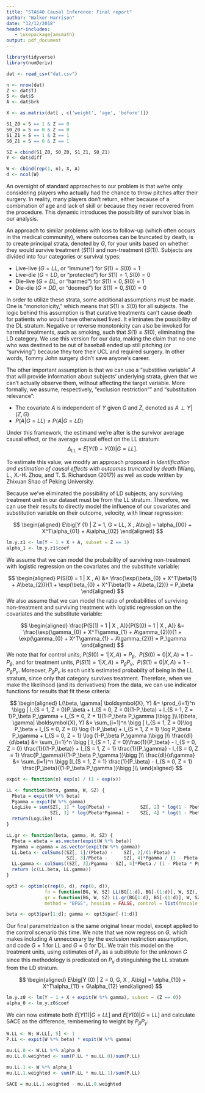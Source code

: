 ```yaml
---
title: "STA640 Causal Inference: Final report"
author: "Walker Harrison"
date: "12/12/2018"
header-includes:
   - \usepackage{amsmath}
output: pdf_document
---
```

```r
library(tidyverse)
library(numDeriv)

dat <- read_csv("dat.csv")

n <- nrow(dat)
Z <- dat$TJ
S <- dat$S
A <- dat$brk

X <- as.matrix(dat[ , c('weight', 'age', 'before')])

S1_Z0 = S == 1 & Z == 0
S0_Z0 = S == 0 & Z == 0
S1_Z1 = S == 1 & Z == 1
S0_Z1 = S == 0 & Z == 1

SZ = cbind(S1_Z0, S0_Z0, S1_Z1, S0_Z1)
Y <- dat$diff

W <- cbind(rep(1, n), X, A)
d <- ncol(W)
```
An oversight of standard approaches to our problem is that we're only considering players who actually had the chance to throw pitches after their surgery. In reality, many players don't return, either because of a combination of age and lack of skill or because they never recovered from the procedure. This dynamic introduces the possibility of survivor bias in our analysis.

An approach to similar problems with loss to follow-up (which often occurs in the medical community), where outcomes can be truncated by death, is to create principal strata, denoted by $G$, for your units based on whether they would survive treatment ($S(1)$) and non-treatment ($S(1)$). Subjects are divided into four categories or survival types:

+ Live-live ($G = LL$, or "immune") for $S(1) = S(0) = 1$
+ Live-die ($G = LD$, or "protected") for $S(1) = 1, S(0) = 0$
+ Die-live ($G = DL$, or "harmed") for $S(1) = 0, S(0) = 1$
+ Die-die ($G = DD$, or "doomed") for $S(1) = 0, S(0) = 0$

In order to utilize these strata, some additional assumptions must be made. One is "monotonicity," which means that $S(1)\geq S(0)$ for all subjects. The logic behind this assumption is that curative treatments can't cause death for patients who would have otherwised lived. It eliminates the possibility of the DL stratum. Negative or reverse monotonicity can also be invoked for harmful treatments, such as smoking, such that $S(1)\leq S(0)$, eliminating the LD category. We use this version for our data, making the claim that no one who was destined to be out of baseball ended up still pitching (or "surviving") because they tore their UCL and required surgery. In other words, Tommy John surgery didn't save anyone's career.

The other important assumption is that we can use a "substitive variable" $A$ that will provide information about subjects' underlying strata, given that we can't actually observe them, without affecting the target variable. More formally, we assume, respectively, "exclusion restriction"" and "substitution relevance":

+ The covariate $A$ is independent of $Y$ given $G$ and $Z$, denoted as $A \perp Y|(Z, G)$
+ $P(A|G = LL)\neq P(A|G = LD)$

Under this framework, the estimand we're after is the survivor average causal effect, or the average causal effect on the LL stratum: 
$$\Delta_{LL} = E\big [Y(1) - Y(0) | G = LL\big].$$

To estimate this value, we modify an approach proposed in *Identification and estimation of causal effects with outcomes truncated by death* (Wang, L., X.-H. Zhou, and T. S. Richardson (2017)) as well as code written by Zhixuan Shao of Peking University.

Because we've eliminated the possibility of LD subjects, any surviving treatment unit in our dataset must be from the LL stratum. Therefore, we can use their results to directly model the influence of our covariates and substitution variable on their outcome, velocity, with linear regression: 

$$
\begin{aligned}
E\big[Y (1) | Z = 1, G = LL, X , A\big] = \alpha_{00} + X^T\alpha_{01} + A\alpha_{02}
\end{aligned}
$$


```r
lm.y.z1 <- lm(Y ~ 1 + X + A, subset = Z == 1)
alpha_1 <- lm.y.z1$coef
```

We assume that we can model the probability of surviving non-treatment with logistic regression on the covariates and the substitute variable:

$$
\begin{aligned}
P(S(0) = 1 | X , A) &= \frac{\exp(\beta_{0} + X^T\beta{1} + A\beta_{2})}{1 + \exp(\beta_{0} + X^T\beta{1} + A\beta_{2})} = P_\beta
\end{aligned}
$$
We also assume that we can model the ratio of probabilities of surviving non-treatment and surviving treatment with logistic regression on the covariates and the substitute variable:

$$
\begin{aligned}
\frac{P(S(1) = 1 | X , A)}{P(S(0) = 1 | X , A)} &= \frac{\exp(\gamma_{0} + X^T\gamma_{1} + A\gamma_{2})}{1 + \exp(\gamma_{0} + X^T\gamma_{1} + A\gamma_{2})} = P_\gamma
\end{aligned}
$$
We note that for control units, $P(S(0) = 1 | X , A) = P_\beta, \ \ P(S(0) = 0 | X , A) = 1 - P_\beta$, and for treatment units, $P(S(1) = 1 | X , A) = P_\beta P_\gamma, \ \ P(S(1) = 0 | X , A) = 1 - P_\beta P_\gamma$. Moreover, $P_\beta P_\gamma$ is each unit's estimated probabilty of being in the LL stratum, since only that category survives treatment. Therefore, when we make the likelihood (and its derivatives) from the data, we can use indicator functions for results that fit these criteria:

$$
\begin{aligned}
L(\beta, \gamma| \boldsymbol{X}, Y) &= \prod_{i=1}^n \bigg [ I_{S = 1, Z = 0}P_\beta + 
I_{S = 0, Z = 0}(1-P_\beta) + I_{S = 1, Z = 1}P_\beta P_\gamma + I_{S = 0, Z = 1}(1-P_\beta P_\gamma )\bigg ]\\
l(\beta, \gamma| \boldsymbol{X}, Y) &= \sum_{i=1}^n \bigg [ I_{S = 1, Z = 0}\log P_\beta + 
I_{S = 0, Z = 0} \log (1-P_\beta) + I_{S = 1, Z = 1} \log P_\beta P_\gamma + I_{S = 0, Z = 1} \log (1-P_\beta P_\gamma )\bigg ]\\
\frac{dl}{d\beta} &= \sum_{i=1}^n \bigg [ I_{S = 1, Z = 0}\frac{1}{P_\beta} - 
I_{S = 0, Z = 0} \frac{1}{(1-P_\beta)} + I_{S = 1, Z = 1} \frac{1}{P_\gamma} - I_{S = 0, Z = 1} \frac{P_\gamma}{(1-P_\beta P_\gamma )}\bigg ]\\
\frac{dl}{d\gamma} &= \sum_{i=1}^n \bigg [I_{S = 1, Z = 1} \frac{1}{P_\beta} - I_{S = 0, Z = 1} \frac{P_\beta}{(1-P_\beta P_\gamma )}\bigg ]\\
\end{aligned}
$$
```r
expit <- function(x) exp(x) / (1 + exp(x))

LL <- function(beta, gamma, W, SZ) {
  Pbeta = expit(W %*% beta)
  Pgamma = expit(W %*% gamma)
  LogLike = sum(SZ[, 1] * log(Pbeta) +           SZ[, 2] * log(1 - Pbeta) + 
                SZ[, 3] * log(Pbeta*Pgamma) +    SZ[, 4] * log(1 - Pbeta * Pgamma))
  return(LogLike)
}

LL.gr <- function(beta, gamma, W, SZ) {
  Pbeta = ebeta = as.vector(expit(W %*% beta))
  Pgamma = egamma = as.vector(expit(W %*% gamma))
  LL.beta <- colSums((SZ[, 1]/(Pbeta) -    SZ[, 2]/(1-Pbeta) +
                      SZ[, 3]/Pbeta -      SZ[, 4]*Pgamma / (1 - Pbeta * Pgamma)) * W)
  LL.gamma <- colSums((SZ[, 3]/Pgamma - SZ[, 4]*Pbeta / (1 - Pbeta * Pgamma)) * W)
  return (c(LL.beta, LL.gamma))
}

opt3 <- optim(c(rep(0, d), rep(0, d)),
              fn = function(BG, W, SZ) LL(BG[1:d], BG[-(1:d)], W, SZ), W = W, SZ = SZ,
              gr = function(BG, W, SZ) LL.gr(BG[1:d], BG[-(1:d)], W, SZ),
              method = "BFGS", hessian = FALSE, control = list(fnscale = -1, maxit = 1000))

beta <- opt3$par[1:d]; gamma <- opt3$par[-(1:d)]
```

Our final parametrization is the same original linear model, except applied to the control scenario this time. We note that we now regress on $G$, which makes including $A$ unneccesary by the exclusion restriction assumption, and code $G = 1$ for LL and $G=0$ for DL. We train this model on the treatment units, using estimates of $P_\gamma$ as a substitute for the unknown $G$ since this methodology is predicated on $P_\gamma$ distinguishing the LL stratum from the LD stratum.

$$
\begin{aligned}
E\big[Y (0) | Z = 0, G, X , A\big] = \alpha_{10} + X^T\alpha_{11} + G\alpha_{12}
\end{aligned}
$$

```r
lm.y.z0 <- lm(Y ~ 1 + X + expit(W %*% gamma), subset = (Z == 0))
alpha_0 <- lm.y.z0$coef
```

We can now estimate both $E\big [Y(1)| G = LL\big]$ and $E\big [Y(0) | G = LL\big]$ and calculate SACE as the difference, rembemering to weight by $P_\beta P_\gamma$:

```r
W.LL <- W; W.LL[, 5] <- 1 
P.LL <- expit(W %*% beta) * expit(W %*% gamma)

mu.LL.0 <- W.LL %*% alpha_0
mu.LL.0.weighted <- sum(P.LL * mu.LL.0)/sum(P.LL)

mu.LL.1 <- W %*% alpha_1
mu.LL.1.weighted <- sum(P.LL * mu.LL.1)/sum(P.LL)

SACE = mu.LL.1.weighted - mu.LL.0.weighted
```
